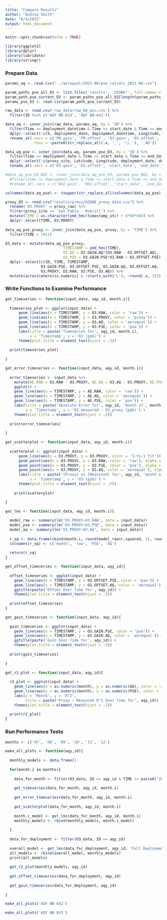 ```yaml
---
title: "Compare Results"
author: "Audrey Smith"
date: "6/4/2021"
output: html_document
---
```


```r
knitr::opts_chunk$set(echo = TRUE)
```

```r
library(ggplot2)
library(dplyr)
library(lubridate)
library(stringr)
```

### Prepare Data
```r
params_aq <- read.csv("../aeroqual/2021-06/pse_calvals_2021-06.csv")

param_paths_pse_all_O3 <- list.files('results', 'OZONE*', full.names = T)
param_path_pse_current_O3 <- param_paths_pse_all_O3[length(param_paths_pse_all_O3)]
params_pse_O3 <- read.csv(param_path_pse_current_O3)

raw_data <- read.csv('raw_data/raw_60_min.csv') %>%
  filter(ID %in% c('AQY BB-633', 'AQY BB-642'))
```

```r
data_aq <- inner_join(raw_data, params_aq, by = 'ID') %>%
  filter(Time >= deployment_datetime & Time >= start_date & Time <= end_date) %>%
  dplyr::select(-c(X, deployment_date, deployment_datetime, Longitude, Latitude, year_month)) %>%
  rename_at(.vars = c('PM.gain', 'PM.offset', 'O3.gain', 'O3.offset', 'NO2.a.value', 'NO2.gain', 'NO2.offset', 'Ox.gain', 'Ox.offset', 'start_date', 'end_date'), 
            .funs = ~paste0(str_replace_all(.x, '_', '\\.'), '.AQ'))

data_aq_pse <- inner_join(data_aq, params_pse_O3, by = 'ID') %>%
  filter(Time >= deployment_date & Time >= start_date & Time <= end_date & O3.gain != 1 & O3.offset != 0) %>%
  dplyr::select(-c(proxy_site, Latitude, Longitude, deployment_date, deployment_datetime)) %>%
  rename_at(.vars = c('O3.gain', 'O3.offset', 'start_date', 'end_date'), .funs = ~paste0(str_replace_all(.x, '_', '\\.'), '.PSE'))

#data_aq_pse_O3_NO2 <- inner_join(data_aq_pse_O3, params_pse_NO2, by = 'ID') %>%
  #filter(Time >= deployment_date & Time >= start_date & Time <= end_date & NO2.gain != 1 & NO2.offset != 0) %>%
  #rename_at(.vars = c('NO2.gain', 'NO2.offset', 'start_date', 'end_date'), .funs = ~paste0(str_replace_all(.x, '_', '\\.'), '.PSE.N'))
```

```r
colnames(data_aq_pse) <- toupper(str_replace_all(colnames(data_aq_pse), '\\_', '\\.'))

proxy_O3 <- read.csv("results/proxy/OZONE_proxy_data.csv") %>%
  rename('O3.PROXY' = proxy_raw) %>%
  filter(proxy_site == 'San Pablo - Rumrill') %>%
  mutate(TIME = as.character(ymd_hms(timestamp_utc) + 8*60*60)) %>%
  dplyr::select(TIME, O3.PROXY)
  
data_aq_pse_proxy <- inner_join(data_aq_pse, proxy, by = 'TIME') %>%
  filter(TIME < 2021)
```

```r
O3_data <- mutate(data_aq_pse_proxy,
                          TIMESTAMP = ymd_hms(TIME),
                          O3.AQ = O3.GAIN.AQ*(O3.RAW - O3.OFFSET.AQ), 
                          O3.PSE = O3.GAIN.PSE*O3.RAW + O3.OFFSET.PSE) %>%
  dplyr::select(c(ID, TIME, TIMESTAMP, 
                O3.GAIN.PSE, O3.OFFSET.PSE, O3.GAIN.AQ, O3.OFFSET.AQ,
                O3.PROXY, O3.RAW, O3.PSE, O3.AQ)) %>% 
  mutate(across(where(is.numeric) & !starts_with('L'), ~round(.x, 2)))
```

### Write Functions to Examine Performance
```r
get_timeseries <- function(input_data, aqy_id, month.i){
  
  timeseries_plot <- ggplot(input_data) +
      geom_line(aes(x = TIMESTAMP, y = O3.RAW, color = 'raw')) +
      geom_line(aes(x = TIMESTAMP, y = O3.PROXY, color = 'proxy')) +
      geom_line(aes(x = TIMESTAMP, y = O3.AQ, color = 'aeroqual')) +
      geom_line(aes(x = TIMESTAMP, y = O3.PSE, color = 'pse')) +
      labs(title = paste('Timeseries for', aqy_id, month.i), 
           x = 'Timestamp', y = 'O3 (ppb)') +
      theme(plot.title = element_text(hjust = .5))
  
  print(timeseries_plot)
  
}
```

```r
get_error_timeseries <- function(input_data, aqy_id, month.i){
  
  error_timeseries <- input_data %>%
    mutate(AE.RAW = O3.RAW - O3.PROXY, AE.AQ = O3.AQ - O3.PROXY, AE.PSE = O3.PSE - O3.PROXY) %>%
    ggplot() +
    geom_line(aes(x = TIMESTAMP, y = AE.RAW, color = 'raw')) +
    geom_line(aes(x = TIMESTAMP, y = AE.AQ, color = 'aeroqual')) +
    geom_line(aes(x = TIMESTAMP, y = AE.PSE, color = 'pse')) +
    labs(title = paste('Absolute Error for', aqy_id, 'month of', month.i), 
         x = 'Timestamp', y = 'O3_measured - O3_proxy (ppb)') +
    theme(plot.title = element_text(hjust = .5))
  
  print(error_timeseries)
  
}
```

```r
get_scatterplot <- function(input_data, aqy_id, month.i){
  
  scatterplot <- ggplot(input_data) +
      geom_line(aes(x = O3.PROXY, y = O3.PROXY, color = '1-to-1 fit')) +
      geom_point(aes(x = O3.PROXY, y = O3.RAW, color = 'raw'), alpha = .5) +
      geom_point(aes(x = O3.PROXY, y = O3.PSE, color = 'pse'), alpha = .5) +
      geom_point(aes(x = O3.PROXY, y = O3.AQ, color = 'aeroqual'), alpha = .5) +
      labs(title = paste('[Proxy] vs [Measured] for', aqy_id, 'month of', month.i), 
           x = 'Timestamp', y = 'O3 (ppb)') +
      theme(plot.title = element_text(hjust = .5))
      
    print(scatterplot)

}
```

```r
get_lms <- function(input_data, aqy_id, month.i){
  
  model_raw <- summary(lm('O3.PROXY~O3.RAW', data = input_data))
  model_pse <- summary(lm('O3.PROXY~O3.PSE', data = input_data))
  model_aq <- summary(lm('O3.PROXY~O3.AQ', data = input_data))
  
  r_sq <- data.frame(cbind(month.i, round(model_raw$r.squared, 5), round(model_pse$r.squared, 5), round(model_aq$r.squared, 5)))
  colnames(r_sq) <- c('month', 'raw', 'PSE', 'AQ')
  
  return(r_sq)
}
```

```r
get_offset_timeseries <- function(input_data, aqy_id){
  
  offset_timeseries <- ggplot(input_data) +
    geom_line(aes(x = TIMESTAMP, y = O3.OFFSET.PSE, color = 'pse')) +
    geom_line(aes(x = TIMESTAMP, y = O3.OFFSET.AQ, color = 'aeroqual'))  +
    ggtitle(paste('Offset Over Time for', aqy_id)) +
    theme(plot.title = element_text(hjust = .5))
  
  print(offset_timeseries)
}
```

```r
get_gain_timeseries <- function(input_data, aqy_id){
  
  gain_timeseries <- ggplot(input_data) +
    geom_line(aes(x = TIMESTAMP, y = O3.GAIN.PSE, color = 'pse')) +
    geom_line(aes(x = TIMESTAMP, y = O3.GAIN.AQ, color = 'aeroqual')) +
    ggtitle(paste('Gain Over Time for', aqy_id)) +
    theme(plot.title = element_text(hjust = .5))
  
  print(gain_timeseries)
  
}
```

```r
get_r2_plot <- function(input_data, aqy_id){
  
  r2_plot <- ggplot(input_data) +
    geom_line(aes(x = as.numeric(month), y = as.numeric(AQ), color = 'aeroqual')) +
    geom_line(aes(x = as.numeric(month), y = as.numeric(PSE), color = 'pse')) +
    labs(x = 'Month', y = 'R^2', 
         title = paste('Proxy ~ Measured R^2 Over Time for', aqy_id))  +
    theme(plot.title = element_text(hjust = .5))
  
  print(r2_plot)
}
```

### Run Performance Tests
```r
months <- c('07', '08', '09', '10', '11', '12')
```

```r
make_all_plots <- function(aqy_id){
  
  monthly_models <- data.frame()
  
  for(month.i in months){
    
    data_for_month <- filter(O3_data, ID == aqy_id & TIME >= paste0('2020-', month.i, '-01 00:00:00') & TIME <= paste0('2020-', month.i, '-31 23:59:59'))
    
    get_timeseries(data_for_month, aqy_id, month.i)
    
    get_error_timeseries(data_for_month, aqy_id, month.i)
    
    get_scatterplot(data_for_month, aqy_id, month.i)
    
    month.i_model <- get_lms(data_for_month, aqy_id, month.i)
    monthly_models <- rbind(monthly_models, month.i_model)
    
  }
  
  data_for_deployment <- filter(O3_data, ID == aqy_id)
  
  overall_model <- get_lms(data_for_deployment, aqy_id, 'Full Deployment')
  all_models <- rbind(overall_model, monthly_models)
  print(all_models)
  
  get_r2_plot(monthly_models, aqy_id)
  
  get_offset_timeseries(data_for_deployment, aqy_id)
  
  get_gain_timeseries(data_for_deployment, aqy_id)
  
}
```

```r
make_all_plots('AQY BB-642')
```

```r
make_all_plots('AQY BB-633')
```




























